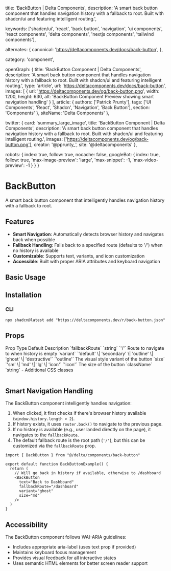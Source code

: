   title: 'BackButton | Delta Components',
  description: 'A smart back button component that handles navigation history with a fallback to root. Built with shadcn/ui and featuring intelligent routing.',

  keywords: ['shadcn/ui', 'react', 'back button', 'navigation', 'ui components', 'react components', 'delta components', 'nextjs components', 'tailwind components'],

  alternates: {
    canonical: 'https://deltacomponents.dev/docs/back-button',
  },

  category: 'component',

  openGraph: {
    title: 'BackButton Component | Delta Components',
    description: 'A smart back button component that handles navigation history with a fallback to root. Built with shadcn/ui and featuring intelligent routing.',
    type: 'article',
    url: 'https://deltacomponents.dev/docs/back-button',
    images: [
      {
        url: 'https://deltacomponents.dev/og/back-button.png',
        width: 1200,
        height: 630,
        alt: 'BackButton Component Preview showing smart navigation handling'
      }
    ],
    article: {
      authors: ['Patrick Prunty'],
      tags: ['UI Components', 'React', 'Shadcn', 'Navigation', 'Back Button'],
      section: 'Components'
    },
    siteName: 'Delta Components'
  },

  twitter: {
    card: 'summary_large_image',
    title: 'BackButton Component | Delta Components',
    description: 'A smart back button component that handles navigation history with a fallback to root. Built with shadcn/ui and featuring intelligent routing.',
    images: ['https://deltacomponents.dev/og/back-button.png'],
    creator: '@pprunty_',
    site: '@deltacomponents'
  },

  robots: {
    index: true,
    follow: true,
    nocache: false,
    googleBot: {
      index: true,
      follow: true,
      'max-image-preview': 'large',
      'max-snippet': -1,
      'max-video-preview': -1
    }
  }
}

# BackButton

A smart back button component that intelligently handles navigation history with a fallback to root.

## Features

- **Smart Navigation**: Automatically detects browser history and navigates back when possible
- **Fallback Handling**: Falls back to a specified route (defaults to '/') when no history is available
- **Customizable**: Supports text, variants, and icon customization
- **Accessible**: Built with proper ARIA attributes and keyboard navigation

## Basic Usage

<ComponentTabs name="back-button-basic" />

## Installation

### CLI

```shell
npx shadcn@latest add "https://deltacomponents.dev/r/back-button.json"
```

## Props

<Table>
  <TableHeader>
    <TableRow>
      <TableHead>Prop</TableHead>
      <TableHead>Type</TableHead>
      <TableHead>Default</TableHead>
      <TableHead>Description</TableHead>
    </TableRow>
  </TableHeader>
  <TableBody>
    <TableRow>
      <TableCell>`fallbackRoute`</TableCell>
      <TableCell>`string`</TableCell>
      <TableCell>`'/'`</TableCell>
      <TableCell>Route to navigate to when history is empty</TableCell>
    </TableRow>
    <TableRow>
      <TableCell>`variant`</TableCell>
      <TableCell>`'default' \| 'secondary' \| 'outline' \| 'ghost' \| 'destructive'`</TableCell>
      <TableCell>`'outline'`</TableCell>
      <TableCell>The visual style variant of the button</TableCell>
    </TableRow>
    <TableRow>
      <TableCell>`size`</TableCell>
      <TableCell>`'sm' \| 'md' \| 'lg' \| 'icon'`</TableCell>
      <TableCell>`'icon'`</TableCell>
      <TableCell>The size of the button</TableCell>
    </TableRow>
    <TableRow>
      <TableCell>`className`</TableCell>
      <TableCell>`string`</TableCell>
      <TableCell>-</TableCell>
      <TableCell>Additional CSS classes</TableCell>
    </TableRow>
  </TableBody>
</Table>

## Smart Navigation Handling

The BackButton component intelligently handles navigation:

1. When clicked, it first checks if there's browser history available (`window.history.length > 2`).
2. If history exists, it uses `router.back()` to navigate to the previous page.
3. If no history is available (e.g., user landed directly on the page), it navigates to the `fallbackRoute`.
4. The default fallback route is the root path (`'/'`), but this can be customized via the `fallbackRoute` prop.

```tsx
import { BackButton } from "@/delta/components/back-button"

export default function BackButtonExample() {
  return (
    // Will go back in history if available, otherwise to /dashboard
    <BackButton 
      text="Back to Dashboard"
      fallbackRoute="/dashboard"
      variant="ghost"
      size="md"
    />
  )
}
```

## Accessibility

The BackButton component follows WAI-ARIA guidelines:
- Includes appropriate aria-label (uses text prop if provided)
- Maintains keyboard focus management
- Provides visual feedback for all interactive states
- Uses semantic HTML elements for better screen reader support
